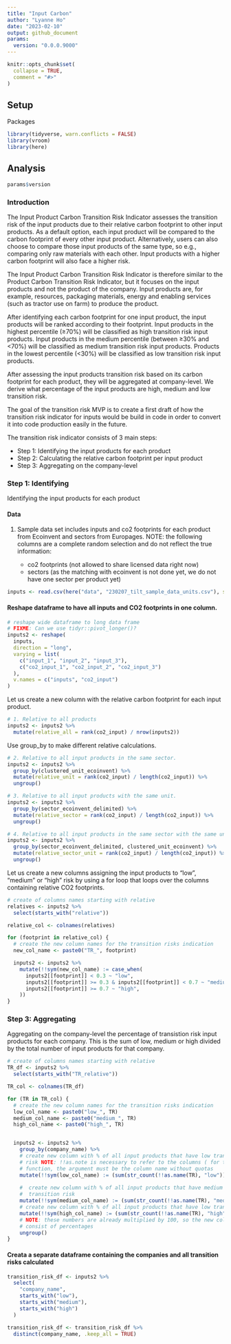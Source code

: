 ```yaml
---
title: "Input Carbon"
author: "Lyanne Ho"
date: "2023-02-10"
output: github_document
params: 
  version: "0.0.0.9000"
---
```


```r
knitr::opts_chunk$set(
  collapse = TRUE,
  comment = "#>"
)
```

## Setup

Packages

```r
library(tidyverse, warn.conflicts = FALSE)
library(vroom)
library(here)
```

## Analysis

```r
params$version
```

### Introduction

The Input Product Carbon Transition Risk Indicator assesses the transition risk
of the input products due to their relative carbon footprint to other input
products. As a default option, each input product will be compared to the carbon
footprint of every other input product. Alternatively, users can also choose to
compare those input products of the same type, so e.g., comparing only raw
materials with each other. Input products with a higher carbon footprint will
also face a higher risk.

The Input Product Carbon Transition Risk Indicator is therefore similar to the
Product Carbon Transition Risk Indicator, but it focuses on the input products
and not the product of the company. Input products are, for example, resources,
packaging materials, energy and enabling services (such as tractor use on farm)
to produce the product.

After identifying each carbon footprint for one input product, the input
products will be ranked according to their footprint. Input products in the
highest percentile (≥70%) will be classified as high transition risk input
products. Input products in the medium percentile (between ≥30% and <70%) will
be classified as medium transition risk input products. Products in the lowest
percentile (<30%) will be classified as low transition risk input products.

After assessing the input products transition risk based on its carbon footprint
for each product, they will be aggregated at company-level. We derive what
percentage of the input products are high, medium and low transition risk.

The goal of the transition risk MVP is to create a first draft of how the
transition risk indicator for inputs would be build in code in order to convert
it into code production easily in the future.

The transition risk indicator consists of 3 main steps:

- Step 1: Identifying the input products for each product
- Step 2: Calculating the relative carbon footprint per input product
- Step 3: Aggregating on the company-level

### Step 1: Identifying

Identifying the input products for each product

#### Data

1. Sample data set includes inputs and co2 footprints for each product from
Ecoinvent and sectors from Europages. NOTE: the following columns are a complete
random selection and do not reflect the true information:

    - co2 footprints (not allowed to share licensed data right now)
    - sectors (as the matching with ecoinvent is not done yet, we do not have one sector per product yet)

```r
inputs <- read.csv(here("data", "230207_tilt_sample_data_units.csv"), sep = ";")
```

#### Reshape dataframe to have all inputs and CO2 footprints in one column.

```r
# reshape wide dataframe to long data frame
# FIXME: Can we use tidyr::pivot_longer()?
inputs2 <- reshape(
  inputs,
  direction = "long",
  varying = list(
    c("input_1", "input_2", "input_3"),
    c("co2_input_1", "co2_input_2", "co2_input_3")
  ),
  v.names = c("inputs", "co2_input")
)
```

Let us create a new column with the relative carbon footprint for each input
product.

```r
# 1. Relative to all products
inputs2 <- inputs2 %>%
  mutate(relative_all = rank(co2_input) / nrow(inputs2))
```

Use group_by to make different relative calculations.

```r
# 2. Relative to all input products in the same sector.
inputs2 <- inputs2 %>%
  group_by(clustered_unit_ecoinvent) %>%
  mutate(relative_unit = rank(co2_input) / length(co2_input)) %>%
  ungroup()

# 3. Relative to all input products with the same unit.
inputs2 <- inputs2 %>%
  group_by(sector_ecoinvent_delimited) %>%
  mutate(relative_sector = rank(co2_input) / length(co2_input)) %>%
  ungroup()

# 4. Relative to all input products in the same sector with the same unit.
inputs2 <- inputs2 %>%
  group_by(sector_ecoinvent_delimited, clustered_unit_ecoinvent) %>%
  mutate(relative_sector_unit = rank(co2_input) / length(co2_input)) %>%
  ungroup()
```

Let us create a new columns assigning the input products to "low", "medium" or
"high" risk by using a for loop that loops over the columns containing relative
CO2 footprints.

```r
# create of columns names starting with relative
relatives <- inputs2 %>%
  select(starts_with("relative"))

relative_col <- colnames(relatives)

for (footprint in relative_col) {
  # create the new column names for the transition risks indication
  new_col_name <- paste0("TR_", footprint) 

  inputs2 <- inputs2 %>%
    mutate(!!sym(new_col_name) := case_when(
      inputs2[[footprint]] < 0.3 ~ "low",
      inputs2[[footprint]] >= 0.3 & inputs2[[footprint]] < 0.7 ~ "medium",
      inputs2[[footprint]] >= 0.7 ~ "high",
    ))
}
```

### Step 3: Aggregating

Aggregating on the company-level the percentage of transistion risk input
products for each company. This is the sum of low, medium or high divided by the
total number of input products for that company.

```r
# create of columns names starting with relative
TR_df <- inputs2 %>%
  select(starts_with("TR_relative"))

TR_col <- colnames(TR_df)

for (TR in TR_col) {
  # create the new column names for the transition risks indication
  low_col_name <- paste0("low_", TR)
  medium_col_name <- paste0("medium_", TR)
  high_col_name <- paste0("high_", TR)


  inputs2 <- inputs2 %>%
    group_by(company_name) %>%
    # create new column with % of all input products that have low transition
    # risk NOTE: !!as.note is necessary to refer to the columns ( for the mutate
    # function, the argument must be the column name without quotas
    mutate(!!sym(low_col_name) := (sum(str_count(!!as.name(TR), "low"))) / length(!!as.name(TR)) * 100) %>%
    
    #  create new column with % of all input products that have medium
    #  transition risk
    mutate(!!sym(medium_col_name) := (sum(str_count(!!as.name(TR), "medium"))) / length(!!as.name(TR)) * 100) %>%
    # create new column with % of all input products that have low transition risk
    mutate(!!sym(high_col_name) := (sum(str_count(!!as.name(TR), "high"))) / length(!!as.name(TR)) * 100) %>%
    # NOTE: these numbers are already multiplied by 100, so the new columns
    # consist of percentages
    ungroup()
}
```

#### Creata a separate dataframe containing the companies and all transition risks calculated

```r
transition_risk_df <- inputs2 %>%
  select(
    "company_name",
    starts_with("low"),
    starts_with("medium"),
    starts_with("high")
  )

transition_risk_df <- transition_risk_df %>%
  distinct(company_name, .keep_all = TRUE)
```
